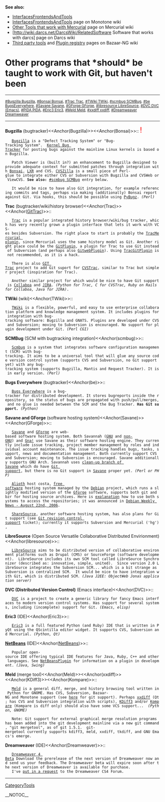 <b>See also:</b>
* [[InterfacesFrontendsAndTools]]
* [http://www.venge.net/monotone/wiki/InterfacesFrontendsAndTools [[InterfacesFrontendsAndTools]]] page on Monotone wiki
* [http://www.selenic.com/mercurial/wiki/index.cgi/OtherTools Other Tools that work with Mercurial] page on Mercurial wiki
* [http://wiki.darcs.net/DarcsWiki/[[RelatedSoftware]] Software that works with darcs] page on Darcs wiki
* [http://bazaar-vcs.org/3rdPartyTools Third party tools] and [http://bazaar-vcs.org/PluginRegistry Plugin registry] pages on Bazaar-NG wiki

= Other programs that *should* be taught to work with Git, but haven't been =

----
<span style="font-size: smaller">[[#Bugzilla Bugzilla]], [[#Bonsai Bonsai]], [[#Trac Trac]], [[#TWiki TWiki]], [[#scmbug SCMBug]], [[#be BugsEverywhere]], [[#Savane Savane]], [[#GForge GForge]], [[#libresource LibreSource]], [[#DVC DVC (Emacs)]], [[#PIDA PIDA]], [[#Eric3 Eric3]], [[#Meld Meld]], [[#xxdiff xxdiff]], [[#Dreamweaver Dreamweaver]]</span>
----

<b>Bugzilla</b> (bugtracker)<<Anchor(Bugzilla)>><<Anchor(Bonsai)>>:: <span style="font-size: x-large; color: red">!</span>
    [http://www.bugzilla.org/ Bugzilla] is a "Defect Tracking System" or "Bug-Tracking System".  [http://bugzilla.kernel.org/ Kernel Bug Tracker] for posting bugs against the mainline Linux kernels is based on Bugzilla.

    Patch Viewer is (built in?) an enhancement to Bugzilla designed to provide adequate context for submitted patches through integration with [http://www.mozilla.org/projects/bonsai/ Bonsai], [http://lxr.sourceforge.net/ LXR] and CVS. [http://www.cvszilla.org/ CVSZilla] is a small piece of Perl-glue to integrate either CVS or Subversion with Bugzilla and CVSWeb or ViewCVS. <b>See also:</b> [[#scmbug SCMBug]] entry below.

    It would be nice to have also Git integration, for example referencing commits and tags, perhaps via making (additionally) Bonsai report against Git. Via hooks, this should be possible using [http://www.liquidx.net/pybugz/ PyBugz]. <i>(Perl)</i>

<b>Trac</b> (bugtracker/wiki/history browser)<<Anchor(Trac)>><<Anchor([[GitTrac]])>>::
    [http://www.edgewall.com/trac/ Trac] is a popular integrated history browser/wiki/bug tracker, which has very recently grown a plugin interface that lets it work with VCS-es besides Subversion. The right place to start is probably the [http://projects.edgewall.com/trac/wiki/TracMercurial [[TracMercurial]] plugin], since Mercurial uses the same history model as Git. Another right place could be the [http://trac-hacks.org/wiki/GitPlugin [[GitPlugin]]], a plugin for Trac to use Git instead of Subversion (and perhaps also [http://trac-hacks.org/wiki/GitwebPlugin [[GitwebPlugin]]]). Using [http://trac-hacks.org/wiki/TracGitPlugin [[TracGitPlugin]]] is not recommended, as it is a hack.

    There is also [http://cvstrac.org/cvstrac/wiki?p=GitTrac GIT Trac] project to add Git suport for [http://cvstrac.org/ CVSTrac], similar to Trac but simpler project (inspiration for Trac).

    Another similar project for which would be nice to have Git support is [http://collaboa.org/about Collaboa] and [http://www.atlassian.com/software/jira/ JIRA]. <i>(Python for Trac, C for CVSTrac, Ruby on Rails for Collaboa, Java for JIRA)</i>.

<b>TWiki</b> (wiki)<<Anchor(TWiki)>>::
    [http://twiki.org/ TWiki] is a flexible, powerful, and easy to use enterprise collaboration platform and knowledge management system. It includes plugins for integration with bug-tracking software: Bugzilla and GNATS. Plugins are developed under CVS and Subversion; moving to Subversion is encouraged. No support for plugin development under Git. <i>(Perl CGI)</i>

<b>SCMBug</b> (SCM with bugtracking integration)<<Anchor(scmbug)>>::
    [http://www.mkgnu.net/?q=scmbug Scmbug] is a system that integrates software configuration management (SCM) with bug-tracking. It aims to be a universal tool that will glue any source code version control system (supports CVS and Subversion, no Git support yet) with any bug-tracking system (supports Bugzilla, Mantis and Request Tracker). It is in early version. <i>(Perl)</i>

<b>Bugs Everywhere</b> (bugtracker)<<Anchor(be)>>::
    [http://bugseverywhere.org Bugs Everywhere] is a bug-tracker for distributed development. It stores bugreports inside the repository, so the status of bugs are propagated with push/pull/merges, and no glue is needed between the SCM and the Bug Tracker. <b>Has Git support.</b> <i>(Python)</i>

<b>Savane and GForge</b> (software hosting system)<<Anchor(Savane)>><<Anchor(GForge)>>::
    [https://gna.org/projects/savane Savane] and [http://gforge.org/ GForge] are web-based software hosting system. Both Savannah ([https://savannah.gnu.org GNU] and [https://savannah.nongnu.org/ non-GNU]) and [https://gna.org Gna!] use Savane as their software hosting engine. They currently include issue tracking, project member management by roles and individual account maintenance. The issue tracking handles bugs, tasks, support, news and documentation management. Both currently support CVS and Subversion; moving to Subversion is encouraged. Savane additionally supports GNU Arch. Savannah uses [https://savannah.nongnu.org/p/savane-cleanup clean-up branch of Savane] which do have [https://savannah.gnu.org/maintenance/Git Git support], but there is no Git support in [https://gna.org/projects/savane Savane] proper yet. <i>(Perl or PHP)</i>

    [http://alioth.debian.org/ Alioth] host <code><nowiki>costa</nowiki></code>, [http://www.debian.org/social_contract#guidelines free software] hosting system managed by the [http://www.debian.org/ Debian] project, which runs a slightly modified version of the [http://gforge.org/ Gforge] software, supports both git and bzr for hosting source archives. Here is [http://roland.entierement.nu/blog/2006/08/17/bits-about-alioth.html explanation] how to use both systems to access the repositories; it was announced in [http://www.debian.org/News/weekly/2006/34/ Debian Weekly News - August 22nd, 2006].

    [http://sharesource.org/about/ ShareSource], another software hosting system, has also plans for Git support (see [http://sharesource.org/project/sharesource/bugtracker/view/67/ Git revision control support] ticket); currently it supports Subversion and Mercurial ('hg'),

<b>LibreSource</b> (Open Source Versatile Collaborative Distributed Envirionment)<<Anchor(libresource)>>::
    [http://www.libresource.org/ LibreSource] aims to be distributed version of collaborative environment platforms such as Drupal (CMS) or SourceForge (software development).  LibreSource includes its own SCM tool called LibreSource Synchronizer (described as: innovative, simple, united).  Since version 2.0 LibreSource integrates the Subversion SCM... which is a bit strange as Subversion is centralized SCM.  It would be nice to have integration with Git, which is distributed SCM. <i>(Java J2EE: ObjectWeb Jonas application server)</i>

<b>DVC (Distributed Version Control)</b> (Emacs interface)<<Anchor(DVC)>>::
    [http://download.gna.org/dvc/ DVC] is a project to create a generic library for fancy Emacs interfaces to modern version control systems. Has support for several systems, including (incomplete) support for Git. <i>(Emacs, elisp)</i>

<b>Eric3</b> (IDE)<<Anchor(Eric3)>>::
    [http://www.die-offenbachs.de/detlev/eric3.html Eric3] is a full featured Python (and Ruby) IDE that is written in PyQt using the QScintilla editor widget. It supports CVS, Subversion and Mercurial. <i>(Python, Qt)</i>

<b>[[NetBeans]]</b> (IDE)<<Anchor([[NetBeans]])>>::
    Popular open-source IDE offering typical IDE features for Java, Ruby, C++ and other languages. See [[NetBeansPlugin]] for information on a plugin in development. <i>(Java, Swing)</i>

<b>Meld</b> (merge tool)<<Anchor(Meld)>><<Anchor(xxdiff)>><<Anchor(KDiff3)>><<Anchor(Kompare)>>::
    [http://meld.sourceforge.net/ Meld] is a general diff, merge, and history browsing tool written in Python for GNOME. Has CVS, Subversion, Bazaar-NG and Monotone support (see [http://bugzilla.gnome.org/show_bug.cgi?id=327980 here] for git support). Perhaps [http://furius.ca/xxdiff/ xxdiff] (Qt; has CVS and Subversion integration with scripts), [http://kdiff3.sourceforge.net/ KDiff3] and/or [http://www.caffeinated.me.uk/kompare/ Kompare] (Kompare is diff only) should also have some VCS support...  <i>(Python, GNOME)</i>

    Note: Git support for external graphical merge resolution programs has been added into the git development mainline via a new git command, "git mergetool", as of git 1.5.1.  git-mergetool currently supports kdiff3, meld, xxdiff, tkdiff, and GNU Emacs's emerge.

<b>Dreamweaver</b>  (IDE)<<Anchor(Dreamweaver)>>::
    [http://labs.adobe.com/technologies/dreamweavercs4/ Dreamweaver 4 Beta] Download the prerelease of the next version of Dreamweaver now and send us your feedback. The Dreamweaver beta will expire soon after the next version of Dreamweaver is available for purchase.
    I've [http://www.adobe.com/cfusion/webforums/forum/messageview.cfm?catid=674&threadid=1370996 put in a request] to the Dreamweaver CS4 Forum.

----
[[CategoryTools]]

__NOTOC__